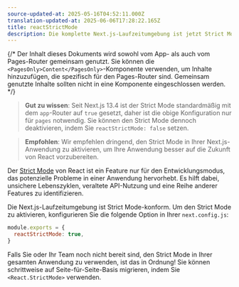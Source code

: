 ```yaml
---
source-updated-at: 2025-05-16T04:52:11.000Z
translation-updated-at: 2025-06-06T17:28:22.165Z
title: reactStrictMode
description: Die komplette Next.js-Laufzeitumgebung ist jetzt Strict Mode-konform. Erfahren Sie, wie Sie sich aktiv dafür entscheiden können
---
```


{/* Der Inhalt dieses Dokuments wird sowohl vom App- als auch vom Pages-Router gemeinsam genutzt. Sie können die `<PagesOnly>Content</PagesOnly>`-Komponente verwenden, um Inhalte hinzuzufügen, die spezifisch für den Pages-Router sind. Gemeinsam genutzte Inhalte sollten nicht in eine Komponente eingeschlossen werden. */}

> **Gut zu wissen**: Seit Next.js 13.4 ist der Strict Mode standardmäßig mit dem `app`-Router auf `true` gesetzt, daher ist die obige Konfiguration nur für `pages` notwendig. Sie können den Strict Mode dennoch deaktivieren, indem Sie `reactStrictMode: false` setzen.

> **Empfohlen**: Wir empfehlen dringend, den Strict Mode in Ihrer Next.js-Anwendung zu aktivieren, um Ihre Anwendung besser auf die Zukunft von React vorzubereiten.

Der [Strict Mode](https://react.dev/reference/react/StrictMode) von React ist ein Feature nur für den Entwicklungsmodus, das potenzielle Probleme in einer Anwendung hervorhebt. Es hilft dabei, unsichere Lebenszyklen, veraltete API-Nutzung und eine Reihe anderer Features zu identifizieren.

Die Next.js-Laufzeitumgebung ist Strict Mode-konform. Um den Strict Mode zu aktivieren, konfigurieren Sie die folgende Option in Ihrer `next.config.js`:

```js filename="next.config.js"
module.exports = {
  reactStrictMode: true,
}
```

Falls Sie oder Ihr Team noch nicht bereit sind, den Strict Mode in Ihrer gesamten Anwendung zu verwenden, ist das in Ordnung! Sie können schrittweise auf Seite-für-Seite-Basis migrieren, indem Sie `<React.StrictMode>` verwenden.